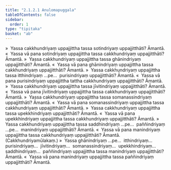```yaml
---
title: "2.1.2.1 Anulomapuggala"
tableOfContents: false
sidebar:
  order: 1
type: "tipitaka"
basket: "ab"
---
```



<DynamicBreadcrumb />

<Division number="240">

<Paragraph number="2128">
»  Yassa cakkhundriyaṃ uppajjittha tassa sotindriyaṃ uppajjitthāti? Āmantā.
</Paragraph>

<Paragraph number="2129">
«  Yassa vā pana sotindriyaṃ uppajjittha tassa cakkhundriyaṃ uppajjitthāti? Āmantā.
</Paragraph>

<Paragraph number="2130">
»  Yassa cakkhundriyaṃ uppajjittha tassa ghānindriyaṃ uppajjitthāti? Āmantā.
</Paragraph>

<Paragraph number="2131">
«  Yassa vā pana ghānindriyaṃ uppajjittha tassa cakkhundriyaṃ uppajjitthāti? Āmantā.
</Paragraph>

<Paragraph number="2132">
»  Yassa cakkhundriyaṃ uppajjittha tassa itthindriyaṃ …pe…  purisindriyaṃ uppajjitthāti? Āmantā.
</Paragraph>

<Paragraph number="2133">
«  Yassa vā pana purisindriyaṃ uppajjittha tattha cakkhundriyaṃ uppajjitthāti? Āmantā.
</Paragraph>

<Paragraph number="2134">
»  Yassa cakkhundriyaṃ uppajjittha tassa jīvitindriyaṃ uppajjitthāti? Āmantā.
</Paragraph>

<Paragraph number="2135">
«  Yassa vā pana jīvitindriyaṃ uppajjittha tassa cakkhundriyaṃ uppajjitthāti? Āmantā.
</Paragraph>

<Paragraph number="2136">
»  Yassa cakkhundriyaṃ uppajjittha tassa somanassindriyaṃ uppajjitthāti? Āmantā.
</Paragraph>

<Paragraph number="2137">
«  Yassa vā pana somanassindriyaṃ uppajjittha tassa cakkhundriyaṃ uppajjitthāti? Āmantā.
</Paragraph>

<Paragraph number="2138">
»  Yassa cakkhundriyaṃ uppajjittha tassa upekkhindriyaṃ uppajjitthāti? Āmantā.
</Paragraph>

<Paragraph number="2139">
«  Yassa vā pana upekkhindriyaṃ uppajjittha tassa cakkhundriyaṃ uppajjitthāti? Āmantā.
</Paragraph>

<Paragraph number="2140">
»  Yassa cakkhundriyaṃ uppajjittha tassa saddhindriyaṃ …pe…  paññindriyaṃ …pe…  manindriyaṃ uppajjitthāti? Āmantā.
</Paragraph>

<Paragraph number="2141">
«  Yassa vā pana manindriyaṃ uppajjittha tassa cakkhundriyaṃ uppajjitthāti? Āmantā. (Cakkhundriyamūlakaṃ.)
</Paragraph>

</Division>
<Division number="241">

<Paragraph number="2142">
»  Yassa ghānindriyaṃ …pe…  itthindriyaṃ…  purisindriyaṃ…  jīvitindriyaṃ…  somanassindriyaṃ…  upekkhindriyaṃ…  saddhindriyaṃ…  paññindriyaṃ uppajjittha tassa manindriyaṃ uppajjitthāti? Āmantā.
</Paragraph>

<Paragraph number="2143">
«  Yassa vā pana manindriyaṃ uppajjittha tassa paññindriyaṃ uppajjitthāti? Āmantā.
</Paragraph>
</Division>